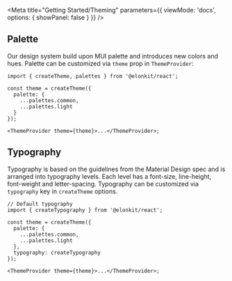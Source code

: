 

<Meta
  title="Getting Started/Theming"
  parameters={{
    viewMode: 'docs',
    options: { showPanel: false }
  }}
/>

## Palette

Our design system build upon MUI palette and introduces new colors and hues. Palette can be customized via `theme` prop
in `ThemeProvider`:

```tsx
import { createTheme, palettes } from '@elonkit/react';

const theme = createTheme({
  palette: {
    ...palettes.common,
    ...palettes.light
  }
});

<ThemeProvider theme={theme}>...</ThemeProvider>;
```

<Story name="Palette">
  <PaletteDemo />
</Story>

## Typography

Typography is based on the guidelines from the Material Design spec and is arranged into typography levels. Each level
has a font-size, line-height, font-weight and letter-spacing. Typography can be customized via `typography` key in
`createTheme` options.

```tsx
// Default typography
import { createTypography } from '@elonkit/react';

const theme = createTheme({
  palette: {
    ...palettes.common,
    ...palettes.light
  },
  typography: createTypography
});

<ThemeProvider theme={theme}>...</ThemeProvider>;
```

<Story name="Typography">
  <TypographyDemo />
</Story>

